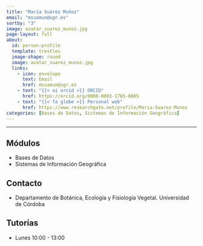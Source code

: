 ```yaml
---
title: "María Suárez Muñoz"
email: "msuamun@ugr.es"
sortby: "3"
image: avatar_suarez_munoz.jpg
page-layout: full
about: 
  id: person-profile
  template: trestles
  image-shape: round
  image: avatar_suarez_munoz.jpg
  links:
    - icon: envelope
      text: Email
      href: msuamun@ugr.es
    - text: "{{< ai orcid >}} ORCID"
      href: https://orcid.org/0000-0003-1765-6885
    - text: "{{< fa globe >}} Personal web"
      href: https://www.researchgate.net/profile/Maria-Suarez-Munoz
categories: [Bases de Datos, Sistemas de Información Geográfica]
---
```

 
<hr>

:::{#person-profile}

## Módulos 
- Bases de Datos
- Sistemas de Información Geográfica

## Contacto
- Departamento de Botánica, Ecología y Fisiología Vegetal. Universidad de Córdoba

## Tutorías 
- Lunes 10:00 - 13:00
:::
